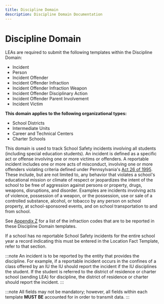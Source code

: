 ```yaml
---
title: Discipline Domain
description: Discipline Domain Documentation
---
```


# Discipline Domain

LEAs are required to submit the following templates within the Discipline Domain:

- Incident
- Person
- Incident Offender
- Incident Offender Infraction
- Incident Offender Infraction Weapon
- Incident Offender Disciplinary Action
- Incident Offender Parent Involvement
- Incident Victim

**This domain applies to the following organizational types:**

- School Districts
- Intermediate Units
- Career and Technical Centers
- Charter Schools

This domain is used to track School Safety incidents involving all students (including special education students). An incident is defined as a specific act or offense involving one or more victims or offenders. A reportable incident includes one or more acts of misconduct, involving one or more offenders violating criteria defined under Pennsylvania's [Act 26 of 1995](https://www.legis.state.pa.us/cfdocs/legis/li/uconsCheck.cfm?yr=1995&sessInd=0&act=26). These include, but are not limited to, any behavior that violates a school's educational mission or climate of respect or jeopardizes the intent of the school to be free of aggression against persons or property, drugs, weapons, disruptions, and disorder. Examples are incidents involving acts of violence, possession of a weapon, or the possession, use or sale of a controlled substance, alcohol, or tobacco by any person on school property, at school-sponsored events, and on school transportation to and from school.

See [Appendix Z](docs/appendix/appendix-Z.mdx) for a list of the infraction codes that are to be reported in these Discipline Domain templates.

If a school has no reportable School Safety incidents for the entire school year a record indicating this must be entered in the Location Fact Template, refer to that section.

:::note
An incident is to be reported by the entity that provides the discipline. For example, if a reportable incident occurs in the confines of a class offered by an IU the IU should report the incident if the IU disciplines the student. If the student is referred to the district of residence or charter school (sending LEA) for discipline, the district of residence or charter should report the incident.
:::

:::note
All fields may not be mandatory; however, all fields within each template **MUST BE** accounted for in order to transmit data.
:::
